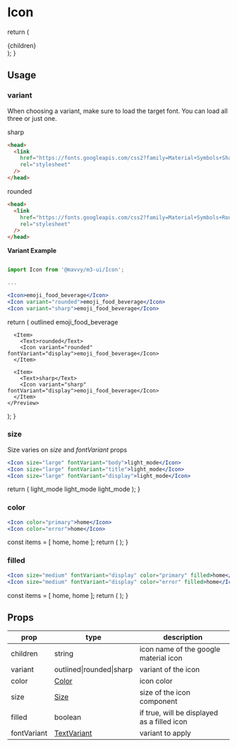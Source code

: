 # Icon


  return (
    <div className="flex flex-col mx-8 items-center">
      {children}
    </div>
  );
}

## Usage

### variant

When choosing a variant, make sure to load the target font. You can load all three or just one.

sharp

```html
<head>
  <link
    href="https://fonts.googleapis.com/css2?family=Material+Symbols+Sharp:opsz,wght,FILL,GRAD@20..48,100..700,0..1,-50..200"
    rel="stylesheet"
  />
</head>
```
rounded

```html
<head>
  <link
    href="https://fonts.googleapis.com/css2?family=Material+Symbols+Rounded:opsz,wght,FILL,GRAD@20..48,100..700,0..1,-50..200"
    rel="stylesheet"
  />
</head>
```

**Variant Example**

```jsx

import Icon from '@mavvy/m3-ui/Icon';

...

<Icon>emoji_food_beverage</Icon>
<Icon variant="rounded">emoji_food_beverage</Icon>
<Icon variant="sharp">emoji_food_beverage</Icon>
```

  return (
    <Preview>
      <Item>
        <Text>outlined</Text>
        <Icon fontVariant="display">emoji_food_beverage</Icon>
      </Item>

      <Item>
        <Text>rounded</Text>
        <Icon variant="rounded" fontVariant="display">emoji_food_beverage</Icon>
      </Item>

      <Item>
        <Text>sharp</Text>
        <Icon variant="sharp" fontVariant="display">emoji_food_beverage</Icon>
      </Item>
    </Preview>
  );
}

<VariantExample />

### size

Size varies on *size* and *fontVariant* props


```jsx
<Icon size="large" fontVariant="body">light_mode</Icon>
<Icon size="large" fontVariant="title">light_mode</Icon>
<Icon size="large" fontVariant="display">light_mode</Icon>
```

  return (
    <Preview>
      <Item>
        <Icon size="large" fontVariant="body">light_mode</Icon>
      </Item>
      <Item>
       <Icon size="large" fontVariant="title">light_mode</Icon>
      </Item>
      <Item>
       <Icon size="large" fontVariant="display">light_mode</Icon>
      </Item>
    </Preview>
  );
}

<Example />

### color

```jsx
<Icon color="primary">home</Icon>
<Icon color="error">home</Icon>
```

  const items = [
    <Icon size="medium" fontVariant="display" color="primary">home</Icon>,
    <Icon size="medium" fontVariant="display" color="error">home</Icon>
  ];
  return (
    <Preview items={items}>
    </Preview>
  );
}

<ColorExample />

### filled

```jsx
<Icon size="medium" fontVariant="display" color="primary" filled>home</Icon>
<Icon size="medium" fontVariant="display" color="error" filled>home</Icon>
```

  const items = [
    <Icon size="medium" fontVariant="display" color="primary" filled>home</Icon>,
    <Icon size="medium" fontVariant="display" color="error" filled>home</Icon>
  ];
  return (
    <Preview items={items}>
    </Preview>
  );
}

<FilledExample />

## Props

|prop|type|description|
|----|----|-----------|
|children|string|icon name of the google material icon|
|variant|outlined\|rounded\|sharp|variant of the icon|
|color|[Color](/docs/theming/colors)|icon color|
|size|[Size](#size)|size of the icon component|
|filled|boolean|if true, will be displayed as a filled icon|
|fontVariant|[TextVariant](#text-variant)|variant to apply|
